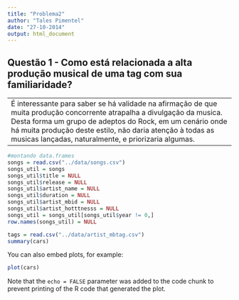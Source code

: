 ```yaml
---
title: "Problema2"
author: "Tales Pimentel"
date: "27-10-2014"
output: html_document
---
```


Questão 1 - Como está relacionada a alta produção musical de uma tag com sua familiaridade? 
---
--
É interessante para saber se há validade na afirmação de que muita produção concorrente atrapalha a divulgação da musica. Desta forma um grupo de adeptos do Rock, em um cenário onde há muita produção deste estilo, não daria atenção à todas as musicas lançadas, naturalmente, e priorizaria algumas.
--

```r
#montando data.frames
songs = read.csv("../data/songs.csv")
songs_util = songs
songs_util$title = NULL
songs_util$release = NULL
songs_util$artist_name = NULL
songs_util$duration = NULL
songs_util$artist_mbid = NULL
songs_util$artist_hotttnesss = NULL
songs_util = songs_util[songs_util$year != 0,]
row.names(songs_util) = NULL

tags = read.csv("../data/artist_mbtag.csv")
summary(cars)
```

You can also embed plots, for example:

```r
plot(cars)
```

Note that the `echo = FALSE` parameter was added to the code chunk to prevent printing of the R code that generated the plot.
